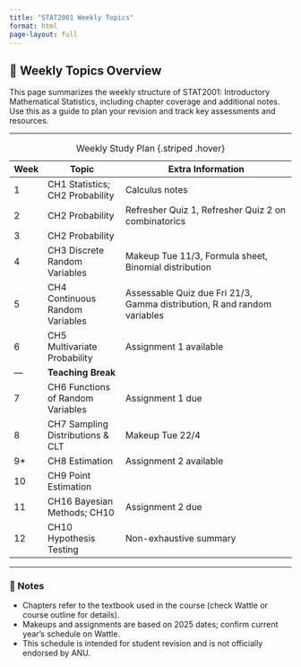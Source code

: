```yaml
---
title: "STAT2001 Weekly Topics"
format: html
page-layout: full
---
```


## 📘 Weekly Topics Overview

This page summarizes the weekly structure of STAT2001: Introductory Mathematical Statistics, including chapter coverage and additional notes. Use this as a guide to plan your revision and track key assessments and resources.

---

| **Week** | **Topic**                              | **Extra Information**                                                                 |
|----------|----------------------------------------|----------------------------------------------------------------------------------------|
| 1        | CH1 Statistics; CH2 Probability        | Calculus notes                                                                        |
| 2        | CH2 Probability                        | Refresher Quiz 1, Refresher Quiz 2 on combinatorics                                   |
| 3        | CH2 Probability                        |                                                                                        |
| 4        | CH3 Discrete Random Variables          | Makeup Tue 11/3, Formula sheet, Binomial distribution                                  |
| 5        | CH4 Continuous Random Variables        | Assessable Quiz due Fri 21/3, Gamma distribution, R and random variables               |
| 6        | CH5 Multivariate Probability           | Assignment 1 available                                                                 |
| —        | **Teaching Break**                     |                                                                                        |
| 7        | CH6 Functions of Random Variables      | Assignment 1 due                                                                       |
| 8        | CH7 Sampling Distributions & CLT       | Makeup Tue 22/4                                                                        |
| 9*       | CH8 Estimation                         | Assignment 2 available                                                                 |
| 10      | CH9 Point Estimation                   |                                                                                        |
| 11      | CH16 Bayesian Methods; CH10            | Assignment 2 due                                                                       |
| 12      | CH10 Hypothesis Testing                | Non-exhaustive summary                                                                 |

: Weekly Study Plan {.striped .hover}

---

### 📌 Notes

- Chapters refer to the textbook used in the course (check Wattle or course outline for details).
- Makeups and assignments are based on 2025 dates; confirm current year’s schedule on Wattle.
- This schedule is intended for student revision and is not officially endorsed by ANU.
